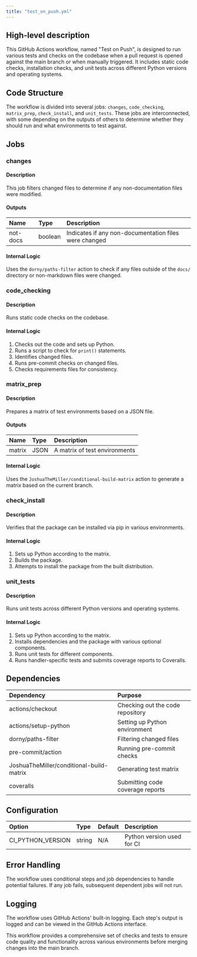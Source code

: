 ```yaml
---
title: "test_on_push.yml"
---
```


## High-level description
This GitHub Actions workflow, named "Test on Push", is designed to run various tests and checks on the codebase when a pull request is opened against the main branch or when manually triggered. It includes static code checks, installation checks, and unit tests across different Python versions and operating systems.

## Code Structure
The workflow is divided into several jobs: `changes`, `code_checking`, `matrix_prep`, `check_install`, and `unit_tests`. These jobs are interconnected, with some depending on the outputs of others to determine whether they should run and what environments to test against.

## Jobs

### changes
#### Description
This job filters changed files to determine if any non-documentation files were modified.

#### Outputs
| Name | Type | Description |
|:-----|:-----|:------------|
| not-docs | boolean | Indicates if any non-documentation files were changed |

#### Internal Logic
Uses the `dorny/paths-filter` action to check if any files outside of the `docs/` directory or non-markdown files were changed.

### code_checking
#### Description
Runs static code checks on the codebase.

#### Internal Logic
1. Checks out the code and sets up Python.
2. Runs a script to check for `print()` statements.
3. Identifies changed files.
4. Runs pre-commit checks on changed files.
5. Checks requirements files for consistency.

### matrix_prep
#### Description
Prepares a matrix of test environments based on a JSON file.

#### Outputs
| Name | Type | Description |
|:-----|:-----|:------------|
| matrix | JSON | A matrix of test environments |

#### Internal Logic
Uses the `JoshuaTheMiller/conditional-build-matrix` action to generate a matrix based on the current branch.

### check_install
#### Description
Verifies that the package can be installed via pip in various environments.

#### Internal Logic
1. Sets up Python according to the matrix.
2. Builds the package.
3. Attempts to install the package from the built distribution.

### unit_tests
#### Description
Runs unit tests across different Python versions and operating systems.

#### Internal Logic
1. Sets up Python according to the matrix.
2. Installs dependencies and the package with various optional components.
3. Runs unit tests for different components.
4. Runs handler-specific tests and submits coverage reports to Coveralls.

## Dependencies
| Dependency | Purpose |
|:-----------|:--------|
| actions/checkout | Checking out the code repository |
| actions/setup-python | Setting up Python environment |
| dorny/paths-filter | Filtering changed files |
| pre-commit/action | Running pre-commit checks |
| JoshuaTheMiller/conditional-build-matrix | Generating test matrix |
| coveralls | Submitting code coverage reports |

## Configuration
| Option | Type | Default | Description |
|:-------|:-----|:--------|:------------|
| CI_PYTHON_VERSION | string | N/A | Python version used for CI |

## Error Handling
The workflow uses conditional steps and job dependencies to handle potential failures. If any job fails, subsequent dependent jobs will not run.

## Logging
The workflow uses GitHub Actions' built-in logging. Each step's output is logged and can be viewed in the GitHub Actions interface.

This workflow provides a comprehensive set of checks and tests to ensure code quality and functionality across various environments before merging changes into the main branch.